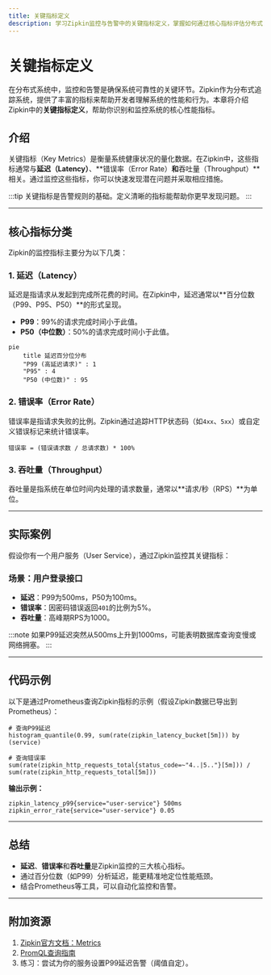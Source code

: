 ```yaml
---
title: 关键指标定义
description: 学习Zipkin监控与告警中的关键指标定义，掌握如何通过核心指标评估分布式系统的健康状况。
---
```


# 关键指标定义

在分布式系统中，监控和告警是确保系统可靠性的关键环节。Zipkin作为分布式追踪系统，提供了丰富的指标来帮助开发者理解系统的性能和行为。本章将介绍Zipkin中的**关键指标定义**，帮助你识别和监控系统的核心性能指标。

## 介绍

关键指标（Key Metrics）是衡量系统健康状况的量化数据。在Zipkin中，这些指标通常与**延迟（Latency）**、**错误率（Error Rate）**和**吞吐量（Throughput）**相关。通过监控这些指标，你可以快速发现潜在问题并采取相应措施。

:::tip
关键指标是告警规则的基础。定义清晰的指标能帮助你更早发现问题。
:::

---

## 核心指标分类

Zipkin的监控指标主要分为以下几类：

### 1. 延迟（Latency）
延迟是指请求从发起到完成所花费的时间。在Zipkin中，延迟通常以**百分位数（P99、P95、P50）**的形式呈现。

- **P99**：99%的请求完成时间小于此值。
- **P50（中位数）**：50%的请求完成时间小于此值。

```mermaid
pie
    title 延迟百分位分布
    "P99 (高延迟请求)" : 1
    "P95" : 4
    "P50 (中位数)" : 95
```

### 2. 错误率（Error Rate）
错误率是指请求失败的比例。Zipkin通过追踪HTTP状态码（如`4xx`、`5xx`）或自定义错误标记来统计错误率。

```
错误率 = (错误请求数 / 总请求数) * 100%
```

### 3. 吞吐量（Throughput）
吞吐量是指系统在单位时间内处理的请求数量，通常以**请求/秒（RPS）**为单位。

---

## 实际案例

假设你有一个用户服务（User Service），通过Zipkin监控其关键指标：

### 场景：用户登录接口
- **延迟**：P99为500ms，P50为100ms。
- **错误率**：因密码错误返回`401`的比例为5%。
- **吞吐量**：高峰期RPS为1000。

:::note
如果P99延迟突然从500ms上升到1000ms，可能表明数据库查询变慢或网络拥塞。
:::

---

## 代码示例

以下是通过Prometheus查询Zipkin指标的示例（假设Zipkin数据已导出到Prometheus）：

```promql
# 查询P99延迟
histogram_quantile(0.99, sum(rate(zipkin_latency_bucket[5m])) by (service)

# 查询错误率
sum(rate(zipkin_http_requests_total{status_code=~"4..|5.."}[5m])) / sum(rate(zipkin_http_requests_total[5m]))
```

**输出示例：**
```
zipkin_latency_p99{service="user-service"} 500ms
zipkin_error_rate{service="user-service"} 0.05
```

---

## 总结

- **延迟**、**错误率**和**吞吐量**是Zipkin监控的三大核心指标。
- 通过百分位数（如P99）分析延迟，能更精准地定位性能瓶颈。
- 结合Prometheus等工具，可以自动化监控和告警。

---

## 附加资源

1. [Zipkin官方文档：Metrics](https://zipkin.io/pages/metrics.html)
2. [PromQL查询指南](https://prometheus.io/docs/prometheus/latest/querying/basics/)
3. 练习：尝试为你的服务设置P99延迟告警（阈值自定）。